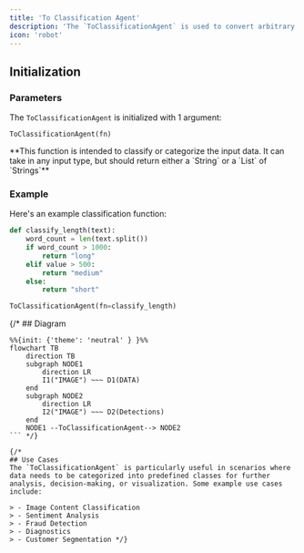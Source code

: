 ```yaml
---
title: 'To Classification Agent'
description: 'The `ToClassificationAgent` is used to convert arbitrary data into a standardized classification format.'
icon: 'robot'
---
```



## Initialization
### Parameters

The `ToClassificationAgent` is initialized with 1 argument: 

```
ToClassificationAgent(fn)
```

<ResponseField name="fn" type="Union[Callable[[Any], str], Callable[[Any], List[str]]]" required>
**This function is intended to classify or categorize the input data. It can take in any input type, but should return either a `String` or a `List` of `Strings`**

</ResponseField>

### Example
Here's an example classification function:

```python
def classify_length(text):
    word_count = len(text.split())
    if word_count > 1000:
        return "long"
    elif value > 500:
        return "medium"
    else:
        return "short"
```

```python
ToClassificationAgent(fn=classify_length)
```

{/* ## Diagram

```mermaid
%%{init: {'theme': 'neutral' } }%%
flowchart TB
    direction TB
    subgraph NODE1
        direction LR
        I1("IMAGE") ~~~ D1(DATA)
    end
    subgraph NODE2
        direction LR
        I2("IMAGE") ~~~ D2(Detections)
    end
    NODE1 --ToClassificationAgent--> NODE2
``` */}

{/* 
## Use Cases
The `ToClassificationAgent` is particularly useful in scenarios where data needs to be categorized into predefined classes for further analysis, decision-making, or visualization. Some example use cases include:

> - Image Content Classification
> - Sentiment Analysis
> - Fraud Detection
> - Diagnostics
> - Customer Segmentation */}